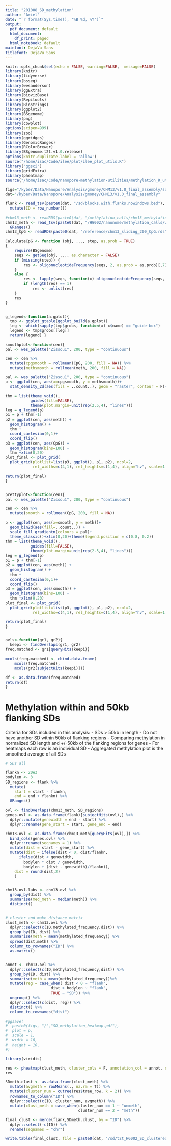 ```yaml
---
title: "201008_SD_methylation"
author: "Ariel"
date: "`r format(Sys.time(), '%B %d, %Y')`"
output:
  pdf_document: default
  html_document:
    df_print: paged
  html_notebook: default
mainfont: DejaVu Sans
titlefont: DejaVu Sans
---
```


```r
knitr::opts_chunk$set(echo = FALSE, warning=FALSE,  message=FALSE)
library(knitr)
library(tidyverse)
library(bsseq)
library(wesanderson)
library(ggExtra)
library(biovizBase)
library(Repitools)
library(Biostrings)
library(ggplot2)
library(BSgenome)
library(png)
library(cowplot)
options(scipen=999)
library(zoo)
library(ggridges)
library(GenomicRanges)
library(RColorBrewer)
library(BSgenome.t2t.v1.0.release)
options(knitr.duplicate.label = 'allow')
source("/home/isac/Code/ilee/plot/ilee_plot_utils.R")
library("ggsci")
library(gridExtra) 
library(pheatmap)
source("/home/isac/Code/nanopore-methylation-utilities/methylation_R_utils.R")
```

```r
figs="/kyber/Data/Nanopore/Analysis/gmoney/CHM13/v1.0_final_assembly/sd/figures"
dat="/kyber/Data/Nanopore/Analysis/gmoney/CHM13/v1.0_final_assembly"

flank <- read_tsv(paste0(dat, "/sd/blocks.with.flanks.nowindows.bed"), col_names = c("seqnames", "start", "end")) %>%
  mutate(ID = row_number())
  
#chm13_meth <- readRDS(paste0(dat, "/methylation_calls/chm13_methylation_50kb.rds"))
chm13_meth <- read_tsv(paste0(dat, "/HG002/nanonome/methylation_calls/whole_genome/pooled/HG002_nanonome_CpGmethylationFrequency.tsv")) %>%
  GRanges()
chm13_CpG <- readRDS(paste0(dat, "/reference/chm13_sliding_200_CpG.rds"))
```


```r
CalculateCpG <- function (obj, ..., step, as.prob = TRUE) 
{
    require(BSgenome)
    seqs <- getSeq(obj, ..., as.character = FALSE)
    if (missing(step)) {
        res <- oligonucleotideFrequency(seqs, 2, as.prob = as.prob)[,7]
    }
    else {
        res <- lapply(seqs, function(x) oligonucleotideFrequency(seqs, 2, step = step, as.prob = as.prob)[,7])
        if (length(res) == 1) 
            res <- unlist(res)
    }
    res
}


g_legend<-function(a.gplot){
  tmp <- ggplot_gtable(ggplot_build(a.gplot))
  leg <- which(sapply(tmp$grobs, function(x) x$name) == "guide-box")
  legend <- tmp$grobs[[leg]]
  return(legend) }

smoothplot<-function(cen){
pal <- wes_palette("Zissou1", 200, type = "continuous")

cen <- cen %>%
  mutate(cpgsmooth = rollmean(CpG, 200, fill = NA)) %>%
  mutate(methsmooth = rollmean(meth, 200, fill = NA))

pal <- wes_palette("Zissou1", 200, type = "continuous")
p <- ggplot(cen, aes(x=cpgsmooth, y = methsmooth))+
  stat_density_2d(aes(fill = ..count..), geom = "raster", contour = F)+scale_fill_gradientn(colours = pal)+geom_density_2d(color = "black", linetype = "dotted")+xlim(0,20)+theme(legend.position = c(0.8, 0.2))+theme_classic()+ylim(0,1)

thm = list(theme_void(),
           guides(fill=FALSE),
           theme(plot.margin=unit(rep(2.5,4), "lines")))
leg = g_legend(p)
p1 = p + thm[-1]
p2 = ggplot(cen, aes(meth)) +
  geom_histogram() +
  thm +
  coord_cartesian(0,1)+
  coord_flip()
p3 = ggplot(cen, aes(CpG)) +
  geom_histogram(bins=100) + 
  thm +xlim(0,20)
plot_final <- plot_grid(
  plot_grid(plotlist=list(p3, ggplot(), p1, p2), ncol=2, 
            rel_widths=c(4,1), rel_heights=c(1,4), align="hv", scale=1.1),leg, rel_widths=c(5,1))

return(plot_final)
}


prettyplot<-function(cen){
pal <- wes_palette("Zissou1", 200, type = "continuous")

cen <- cen %>%
  mutate(smooth = rollmean(CpG, 200, fill = NA))

p <- ggplot(cen, aes(x=smooth, y = meth))+
  geom_bin2d(aes(fill=..count..)) +
  scale_fill_gradientn(colours = pal)+
  theme_classic()+xlim(0,20)+theme(legend.position = c(0.8, 0.2))
thm = list(theme_void(),
           guides(fill=FALSE),
           theme(plot.margin=unit(rep(2.5,4), "lines")))
leg = g_legend(p)
p1 = p + thm[-1]
p2 = ggplot(cen, aes(meth)) +
  geom_histogram() +
  thm +
  coord_cartesian(0,1)+
  coord_flip()
p3 = ggplot(cen, aes(smooth)) +
  geom_histogram(bins=100) + 
  thm +xlim(0,20)
plot_final <- plot_grid(
  plot_grid(plotlist=list(p3, ggplot(), p1, p2), ncol=2, 
            rel_widths=c(4,1), rel_heights=c(1,4), align="hv", scale=1.1),leg, rel_widths=c(5,1))

return(plot_final)
}


ovls<-function(gr1, gr2){
  keepi <- findOverlaps(gr1, gr2)
freq.matched <- gr1[queryHits(keepi)]

mcols(freq.matched) <- cbind.data.frame(
    mcols(freq.matched),
    mcols(gr2[subjectHits(keepi)]))

df <- as.data.frame(freq.matched)
return(df)
}

```

# Methylation within and 50kb flanking SDs 
Criteria for SDs included in this analysis:
- SDs > 50kb in length 
- Do not have another SD within 50kb of flanking regions 
- Comparing methylation in normalized SD length and +/-50kb of the flanking regions for genes 
- For heatmaps each row is an individual SD 
- Aggregated methylation plot is the smoothed average of all SDs
```r

# SDs all 

flankn <- 20e3
bodylen <- 3
SD_regions <- flank %>%
  mutate(
    start = start - flankn,
    end = end + flankn) %>%
  GRanges()

ovl <- findOverlaps(chm13_meth, SD_regions)
genes.ovl <- as.data.frame(flank)[subjectHits(ovl),] %>%
  dplyr::mutate(genewidth = end - start) %>%
  dplyr::rename(gene_start = start, gene_end = end) 

chm13.ovl <- as.data.frame(chm13_meth[queryHits(ovl),]) %>%
  bind_cols(genes.ovl) %>%
  dplyr::rename(seqnames = 1) %>%
  mutate(dist = start - gene_start) %>%
  mutate(dist = ifelse(dist < 0, dist/flankn,
      ifelse(dist < genewidth,
        bodylen * dist / genewidth,
        bodylen + (dist - genewidth)/flankn)), 
    dist = round(dist,2)
    )


chm13.ovl.labs <- chm13.ovl %>%
  group_by(dist) %>%
  summarise(med_meth = median(meth)) %>%
  distinct()


# cluster and make distance matrix
clust_meth <- chm13.ovl %>% 
  dplyr::select(c(ID,methylated_frequency,dist)) %>%
  group_by(ID, dist) %>%
  summarise(meth = mean(methylated_frequency)) %>%
  spread(dist,meth) %>%
  column_to_rownames("ID") %>%
  as.matrix() 


annot <- chm13.ovl %>% 
  dplyr::select(c(ID,methylated_frequency,dist)) %>%
  group_by(ID, dist) %>%
  summarise(meth = mean(methylated_frequency))%>%
  mutate(reg = case_when( dist < 0 ~ "flank", 
                    dist > bodylen ~ "flank", 
                    TRUE ~ "SD")) %>%
  ungroup() %>%
  dplyr::select(c(dist, reg)) %>%
  distinct() %>%
  column_to_rownames("dist")

#ggsave(
#  paste0(figs, "/","SD_methylation_heatmap.pdf"),
#  plot = p,
#  scale = 1,
#  width = 10,
#  height = 10,
#)

```

```r


library(viridis)

res <- pheatmap(clust_meth, cluster_cols = F, annotation_col = annot, show_rownames = F, show_colnames = F, main = "SD Methylation")
res

SDmeth.clust <- as.data.frame(clust_meth) %>%
  mutate(avgmeth = rowMeans(., na.rm = T)) %>%
  mutate(cluster_num = cutree(res$tree_row, k = 2)) %>%
  rownames_to_column("ID") %>%
  dplyr::select(c(ID, cluster_num, avgmeth)) %>%
  mutate(clust_meth = case_when(cluster_num == 1 ~ "unmeth", 
                                cluster_num == 2 ~ "meth"))
  
final_clust <- merge(flank,SDmeth.clust, by = "ID") %>%
  dplyr::select(-c(ID)) %>%
  rename(seqnames = "chr")

write.table(final_clust, file = paste0(dat, "/sd/t2t_HG002_SD_clustered_methylation.bed"),quote = F, sep = "\t", row.names = F, col.names = T)
```

